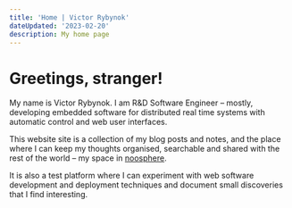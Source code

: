 ```yaml
---
title: 'Home | Victor Rybynok'
dateUpdated: '2023-02-20'
description: My home page
---
```


# Greetings, stranger!

My name is Victor Rybynok. I am R&D Software Engineer&nbsp;– mostly, developing
embedded software for distributed real time systems with automatic control and
web user interfaces.

This website site is a collection of my blog posts and notes, and the place
where I can keep my thoughts organised, searchable and shared with the rest of
the world&nbsp;– my space in
[noosphere](https://en.wikipedia.org/wiki/Noosphere).

It is also a test platform where I can experiment with web software development
and deployment techniques and document small discoveries that I find
interesting.
